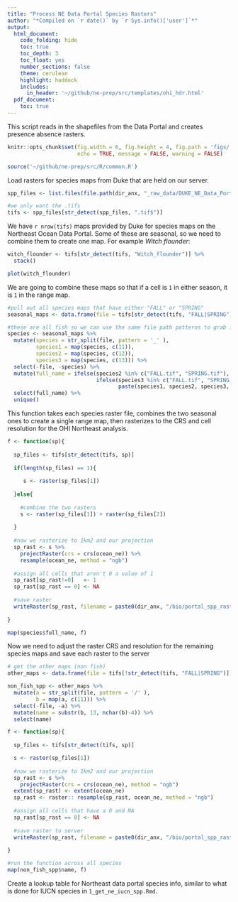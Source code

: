 ```yaml
---
title: "Process NE Data Portal Species Rasters"
author: "*Compiled on `r date()` by `r Sys.info()['user']`*"
output: 
  html_document:
    code_folding: hide
    toc: true
    toc_depth: 3
    toc_float: yes
    number_sections: false
    theme: cerulean
    highlight: haddock
    includes: 
      in_header: '~/github/ne-prep/src/templates/ohi_hdr.html'
  pdf_document:
    toc: true
---
```


This script reads in the shapefiles from the Data Portal and creates presence absence rasters.

```r

knitr::opts_chunk$set(fig.width = 6, fig.height = 4, fig.path = 'figs/',
                      echo = TRUE, message = FALSE, warning = FALSE)

source('~/github/ne-prep/src/R/common.R')
```

Load rasters for species maps from Duke that are held on our server.
```r
spp_files <- list.files(file.path(dir_anx, "_raw_data/DUKE_NE_Data_Portal/OHI_PA_Data"), recursive = T, full.names = T) 

#we only want the .tifs
tifs <- spp_files[str_detect(spp_files, ".tif$")]
```

We have `r nrow(tifs)` maps provided by Duke for species maps on the Northeast Ocean Data Portal. Some of these are seasonal, so we need to combine them to create one map. For example *Witch flounder*:

```r
witch_flounder <- tifs[str_detect(tifs, "Witch_flounder")] %>%
  stack()

plot(witch_flounder)
```

We are going to combine these maps so that if a cell is `1` in either season, it is `1` in the range map.

```r
#pull out all species maps that have either "FALL" or "SPRING"
seasonal_maps <- data.frame(file = tifs[str_detect(tifs, "FALL|SPRING")]) 

#these are all fish so we can use the same file path patterns to grab individual species names
species <- seasonal_maps %>% 
  mutate(species = str_split(file, pattern = '_' ),
         species1 = map(species, c(11)),
         species2 = map(species, c(12)),
         species3 = map(species, c(13))) %>%
  select(-file, -species) %>%
  mutate(full_name = ifelse(species2 %in% c("FALL.tif", "SPRING.tif"), species1,
                            ifelse(species3 %in% c("FALL.tif", "SPRING.tif"), paste(species1, species2, sep = "_"), 
                                   paste(species1, species2, species3, sep = "_")))) %>%
  select(full_name) %>%
  unique()
```

This function takes each species raster file, combines the two seasonal ones to create a single range map, then rasterizes to the CRS and cell resolution for the OHI Northeast analysis.

```r
f <- function(sp){
  
  sp_files <- tifs[str_detect(tifs, sp)]
  
  if(length(sp_files) == 1){
    
     s <- raster(sp_files[1])
     
  }else{
    
    #combine the two rasters
    s <- raster(sp_files[1]) + raster(sp_files[2])
  
  }
  
  #now we rasterize to 1km2 and our projection
  sp_rast <- s %>%
    projectRaster(crs = crs(ocean_ne)) %>%
    resample(ocean_ne, method = "ngb")
  
  #assign all cells that aren't 0 a value of 1
  sp_rast[sp_rast!=0]   <- 1
  sp_rast[sp_rast == 0] <- NA
  
  #save raster
  writeRaster(sp_rast, filename = paste0(dir_anx, "/bio/portal_spp_rasters/", sp, ".tif"), overwrite = TRUE)
  
}

map(species$full_name, f)
```

Now we need to adjust the raster CRS and resolution for the remaining species maps and save each raster to the server

```r
# get the other maps (non fish)
other_maps <- data.frame(file = tifs[!str_detect(tifs, "FALL|SPRING")])

non_fish_spp <- other_maps %>% 
  mutate(a = str_split(file, pattern = '/' ),
         b = map(a, c(11))) %>%
  select(-file, -a) %>%
  mutate(name = substr(b, 13, nchar(b)-4)) %>%
  select(name)

f <- function(sp){
  
  sp_files <- tifs[str_detect(tifs, sp)]

  s <- raster(sp_files[1])
     
  #now we rasterize to 1km2 and our projection
  sp_rast <- s %>%
    projectRaster(crs = crs(ocean_ne), method = "ngb") 
  extent(sp_rast) <- extent(ocean_ne)
  sp_rast <- raster:: resample(sp_rast, ocean_ne, method = "ngb")
  
  #assign all cells that have a 0 and NA
  sp_rast[sp_rast == 0] <- NA
  
  #save raster to server
  writeRaster(sp_rast, filename = paste0(dir_anx, "/bio/portal_spp_rasters/", sp, ".tif"), overwrite = TRUE)
  
}

#run the function across all species
map(non_fish_spp$name, f)
```


Create a lookup table for Northeast data portal species info, similar to what is done for IUCN species in `1_get_ne_iucn_spp.Rmd`.









